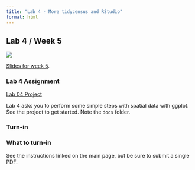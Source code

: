 ```yaml
---
title: "Lab 4 - More tidycensus and RStudio"
format: html
---
```


## Lab 4 / Week 5

![](images/industry_along_detroit_river-z.jpg){fig-alt="EPA toxic site along river near Detroit"}

[Slides for week 5](week5.pptx).

### Lab 4 Assignment

[Lab 04 Project](/files/lab04.zip)

Lab 4 asks you to perform some simple steps with spatial data with ggplot. See the project to get started. Note the `docs` folder.

### Turn-in

::: {.alert .alert-info}
### What to turn-in

See the instructions linked on the main page, but be sure to submit a single PDF.
:::
